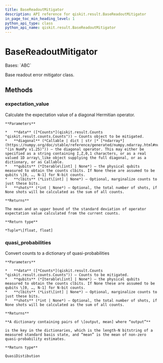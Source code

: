 ```yaml
---
title: BaseReadoutMitigator
description: API reference for qiskit.result.BaseReadoutMitigator
in_page_toc_min_heading_level: 1
python_api_type: class
python_api_name: qiskit.result.BaseReadoutMitigator
---
```


# BaseReadoutMitigator

<Class id="qiskit.result.BaseReadoutMitigator" isDedicatedPage={true} github="https://github.com/qiskit/qiskit/tree/stable/0.24/qiskit/result/mitigation/base_readout_mitigator.py" signature="BaseReadoutMitigator">
  Bases: `ABC`

  Base readout error mitigator class.

  ## Methods

  <span id="qiskit-result-basereadoutmitigator-expectation-value" />

  ### expectation\_value

  <Function id="qiskit.result.BaseReadoutMitigator.expectation_value" name="expectation_value" signature="abstract BaseReadoutMitigator.expectation_value(data, diagonal, qubits=None, clbits=None, shots=None)">
    Calculate the expectation value of a diagonal Hermitian operator.

    **Parameters**

    *   **data** ([*Counts*](qiskit.result.Counts "qiskit.result.counts.Counts")) – Counts object to be mitigated.
    *   **diagonal** (*Callable | dict | str |* [*ndarray*](https://numpy.org/doc/stable/reference/generated/numpy.ndarray.html#numpy.ndarray "(in NumPy v1.25)")) – the diagonal operator. This may either be specified as a string containing I,Z,0,1 characters, or as a real valued 1D array\_like object supplying the full diagonal, or as a dictionary, or as Callable.
    *   **qubits** (*Iterable\[int] | None*) – the physical qubits measured to obtain the counts clbits. If None these are assumed to be qubits \[0, …, N-1] for N-bit counts.
    *   **clbits** (*List\[int] | None*) – Optional, marginalize counts to just these bits.
    *   **shots** (*int | None*) – Optional, the total number of shots, if None shots will be calculated as the sum of all counts.

    **Returns**

    The mean and an upper bound of the standard deviation of operator expectation value calculated from the current counts.

    **Return type**

    *Tuple*\[float, float]
  </Function>

  <span id="qiskit-result-basereadoutmitigator-quasi-probabilities" />

  ### quasi\_probabilities

  <Function id="qiskit.result.BaseReadoutMitigator.quasi_probabilities" name="quasi_probabilities" signature="abstract BaseReadoutMitigator.quasi_probabilities(data, qubits=None, clbits=None, shots=None)">
    Convert counts to a dictionary of quasi-probabilities

    **Parameters**

    *   **data** ([*Counts*](qiskit.result.Counts "qiskit.result.counts.Counts")) – Counts to be mitigated.
    *   **qubits** (*Iterable\[int] | None*) – the physical qubits measured to obtain the counts clbits. If None these are assumed to be qubits \[0, …, N-1] for N-bit counts.
    *   **clbits** (*List\[int] | None*) – Optional, marginalize counts to just these bits.
    *   **shots** (*int | None*) – Optional, the total number of shots, if None shots will be calculated as the sum of all counts.

    **Returns**

    **A dictionary containing pairs of \[output, mean] where “output”**

    is the key in the dictionaries, which is the length-N bitstring of a measured standard basis state, and “mean” is the mean of non-zero quasi-probability estimates.

    **Return type**

    QuasiDistibution
  </Function>
</Class>

